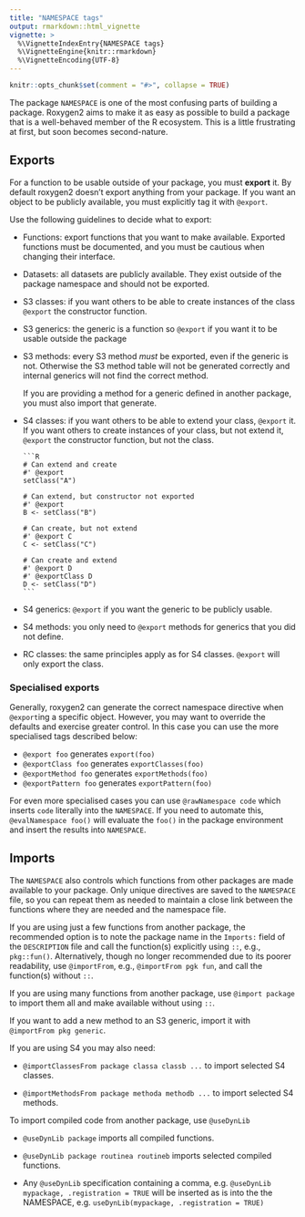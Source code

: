 ```yaml
---
title: "NAMESPACE tags"
output: rmarkdown::html_vignette
vignette: >
  %\VignetteIndexEntry{NAMESPACE tags}
  %\VignetteEngine{knitr::rmarkdown}
  %\VignetteEncoding{UTF-8}
---
```


```r
knitr::opts_chunk$set(comment = "#>", collapse = TRUE)
```

The package `NAMESPACE` is one of the most confusing parts of building a package. Roxygen2 aims to make it as easy as possible to build a package that is a well-behaved member of the R ecosystem. This is a little frustrating at first, but soon becomes second-nature.

## Exports

For a function to be usable outside of your package, you must __export__ it. By default roxygen2 doesn't export anything from your package. If you want an object to be publicly available, you must explicitly tag it with `@export`.

Use the following guidelines to decide what to export:

* Functions: export functions that you want to make available. Exported
  functions must be documented, and you must be cautious when changing their
  interface.

* Datasets: all datasets are publicly available. They exist outside of the
  package namespace and should not be exported.

* S3 classes: if you want others to be able to create instances of the class
  `@export` the constructor function.

* S3 generics: the generic is a function so `@export` if you want it to
  be usable outside the package

* S3 methods: every S3 method _must_ be exported, even if the generic is not.
  Otherwise the S3 method table will not be generated correctly and internal
  generics will not find the correct method.
  
    If you are providing a method for a generic defined in another package,
    you must also import that generate.

* S4 classes: if you want others to be able to extend your class, `@export` it.
  If you want others to create instances of your class, but not extend it,
  `@export` the constructor function, but not the class.

      ```R
      # Can extend and create
      #' @export
      setClass("A")

      # Can extend, but constructor not exported
      #' @export
      B <- setClass("B")

      # Can create, but not extend
      #' @export C
      C <- setClass("C")

      # Can create and extend
      #' @export D
      #' @exportClass D
      D <- setClass("D")
      ```

* S4 generics: `@export` if you want the generic to be publicly usable.

* S4 methods: you only need to `@export` methods for generics that you
  did not define.

* RC classes: the same principles apply as for S4 classes. `@export`
  will only export the class.

### Specialised exports

Generally, roxygen2 can generate the correct namespace directive when `@export`ing a specific object. However, you may want to override the defaults and exercise greater control. In this case you can use the more specialised tags described below:

* `@export foo` generates `export(foo)`
* `@exportClass foo` generates `exportClasses(foo)`
* `@exportMethod foo` generates `exportMethods(foo)`
* `@exportPattern foo` generates `exportPattern(foo)`

For even more specialised cases you can use `@rawNamespace code` which inserts `code` literally into the `NAMESPACE`. If you need to automate this, `@evalNamespace foo()` will evaluate the `foo()` in the package environment and insert the results into `NAMESPACE`.

## Imports

The `NAMESPACE` also controls which functions from other packages are made available to your package. Only unique directives are saved to the `NAMESPACE` file, so you can repeat them as needed to maintain a close link between the functions where they are needed and the namespace file.

If you are using just a few functions from another package, the recommended option is to note the package name in the `Imports:` field of the `DESCRIPTION` file and call the function(s) explicitly using `::`, e.g., `pkg::fun()`.  Alternatively, though no longer recommended due to its poorer readability, use `@importFrom`, e.g., `@importFrom pgk fun`, and call the function(s) without `::`.

If you are using many functions from another package, use `@import package` to import them all and make available without using `::`.

If you want to add a new method to an S3 generic, import it with `@importFrom pkg generic`.

If you are using S4 you may also need:

* `@importClassesFrom package classa classb ...` to import selected S4 classes.

* `@importMethodsFrom package methoda methodb ...` to import selected S4 
  methods.

To import compiled code from another package, use `@useDynLib`

* `@useDynLib package` imports all compiled functions.

* `@useDynLib package routinea routineb` imports selected compiled functions.

* Any `@useDynLib` specification containing a comma, e.g.
  `@useDynLib mypackage, .registration = TRUE` will be inserted as is
  into the the NAMESPACE, e.g. `useDynLib(mypackage, .registration = TRUE)`

